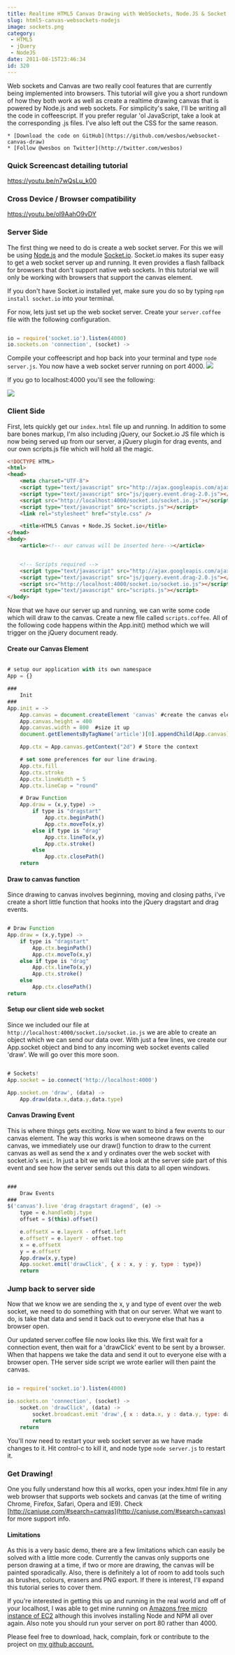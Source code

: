 ---
title: Realtime HTML5 Canvas Drawing with WebSockets, Node.JS & Socket.io
slug: html5-canvas-websockets-nodejs
image: sockets.png
category:
 - HTML5
 - jQuery
 - NodeJS
date: 2011-08-15T23:46:34
id: 320
---

Web sockets and Canvas are two really cool features that are currently being implemented into browsers. This tutorial will give you a short rundown of how they both work as well as create a realtime drawing canvas that is powered by Node.js and web sockets. For simplicity's sake, I'll be writing all the code in coffeescript. If you prefer regular 'ol JavaScript, take a look at the corresponding .js files. I've also left out the CSS for the same reason.



	* [Download the code on GitHub](https://github.com/wesbos/websocket-canvas-draw)
	* [Follow @wesbos on Twitter](http://twitter.com/wesbos)



### Quick Screencast detailing tutorial

https://youtu.be/n7wQsLu_k00

### Cross Device / Browser compatibility 

https://youtu.be/oI9AahO9vDY

### Server Side
The first thing we need to do is create a web socket server. For this we will be using [Node.js](http://nodejs.org/) and the module [Socket.io](http://socket.io). Socket.io makes its super easy to get a web socket server up and running. It even provides a flash fallback for browsers that don't support native web sockets. In this tutorial we will only be working with browsers that support the canvas element.

If you don't have Socket.io installed yet, make sure you do so by typing `npm install socket.io` into your terminal.

For now, lets just set up the web socket server. Create your `server.coffee` file with the following configuration.


```js

io = require('socket.io').listen(4000)
io.sockets.on 'connection', (socket) ->

```

Compile your coffeescript and hop back into your terminal and type `node server.js`. You now have a web socket server running on port 4000.
![](Screen_Shot_2011-08-12_at_7.35.45_PM.png)

If you go to localhost:4000 you'll see the following:

![](Screen_Shot_2011-08-12_at_7.36.08_PM.png)

### Client Side
First, lets quickly get our `index.html` file up and running. In addition to some bare bones markup, I'm also including jQuery, our Socket.io JS file which is now being served up from our server, a jQuery plugin for drag events, and our own scripts.js file which will hold all the magic.


```html
<!DOCTYPE HTML>
<html>
<head>
	<meta charset="UTF-8">
	<script type="text/javascript" src="http://ajax.googleapis.com/ajax/libs/jquery/1.6.2/jquery.min.js"></script>
	<script type="text/javascript" src="js/jquery.event.drag-2.0.js"></script>
	<script src="http://localhost:4000/socket.io/socket.io.js"></script>
	<script type="text/javascript" src="scripts.js"></script>
	<link rel="stylesheet" href="style.css" />

	<title>HTML5 Canvas + Node.JS Socket.io</title>
</head>
<body>
	<article><!-- our canvas will be inserted here--></article>


	<!-- Scripts required -->
	<script type="text/javascript" src="http://ajax.googleapis.com/ajax/libs/jquery/1.6.2/jquery.min.js"></script>
	<script type="text/javascript" src="js/jquery.event.drag-2.0.js"></script>
	<script src="http://localhost:4000/socket.io/socket.io.js"></script>
	<script type="text/javascript" src="scripts.js"></script>
</body>
```

Now that we have our server up and running, we can write some code which will draw to the canvas. Create a new file called `scripts.coffee`.  All of the following code happens within the App.init() method which we will trigger on the jQuery document ready.

#### Create our Canvas Element


```js

# setup our application with its own namespace
App = {}

###
	Init
###
App.init = ->
	App.canvas = document.createElement 'canvas' #create the canvas element
	App.canvas.height = 400
	App.canvas.width = 800  #size it up
	document.getElementsByTagName('article')[0].appendChild(App.canvas) #append it into the DOM

	App.ctx = App.canvas.getContext("2d") # Store the context

	# set some preferences for our line drawing.
	App.ctx.fill
	App.ctx.stroke
	App.ctx.lineWidth = 5
	App.ctx.lineCap = "round"

	# Draw Function
	App.draw = (x,y,type) ->
		if type is "dragstart"
			App.ctx.beginPath()
			App.ctx.moveTo(x,y)
		else if type is "drag"
			App.ctx.lineTo(x,y)
			App.ctx.stroke()
		else
			App.ctx.closePath()
	return

```
#### Draw to canvas function
Since drawing to canvas involves beginning, moving and closing paths, i've create a short little function that hooks into the jQuery dragstart and drag events.


```js

# Draw Function
App.draw = (x,y,type) ->
	if type is "dragstart"
		App.ctx.beginPath()
		App.ctx.moveTo(x,y)
	else if type is "drag"
		App.ctx.lineTo(x,y)
		App.ctx.stroke()
	else
		App.ctx.closePath()
return

```

#### Setup our client side web socket
Since we included our file at `http://localhost:4000/socket.io/socket.io.js` we are able to create an object which we can send our data over. With just a few lines, we create our App.socket object and bind to any incoming web socket events called 'draw'. We will go over this more soon.


```js

# Sockets!
App.socket = io.connect('http://localhost:4000')

App.socket.on 'draw', (data) ->
	App.draw(data.x,data.y,data.type)

```

#### Canvas Drawing Event
This is where things gets exciting. Now we want to bind a few events to our canvas element. The way this works is when someone draws on the canvas, we immediately use our draw() function to draw to the current canvas as well as send the x and y ordinates over the web socket with socket.io's `emit`. In just a bit we will take a look at the server side part of this event and see how the server sends out this data to all open windows.


```js

###
	Draw Events
###
$('canvas').live 'drag dragstart dragend', (e) ->
	type = e.handleObj.type
	offset = $(this).offset()

	e.offsetX = e.layerX - offset.left
	e.offsetY = e.layerY - offset.top
	x = e.offsetX
	y = e.offsetY
	App.draw(x,y,type)
	App.socket.emit('drawClick', { x : x, y : y, type : type})
	return

```

### Jump back to server side
Now that we know we are sending the x, y and type of event over the web socket, we need to do something with that on our server. What we want to do, is take that data and send it back out to everyone else that has a browser open.

Our updated server.coffee file now looks like this. We first wait for a connection event, then wait for a 'drawClick' event to be sent by a browser. When that happens we take the data and send it out to everyone else with a browser open. THe server side script we wrote earlier will then paint the canvas.


```js

io = require('socket.io').listen(4000)

io.sockets.on 'connection', (socket) ->
	socket.on 'drawClick', (data) ->
		socket.broadcast.emit 'draw',{ x : data.x, y : data.y, type: data.type}
		return
	return

```

You'll now need to restart your web socket server as we have made changes to it. Hit control-c to kill it, and node type `node server.js` to restart it.

### Get Drawing!
One you fully understand how this all works, open your index.html file in any web browser that supports web sockets and canvas (at the time of writing Chrome, Firefox, Safari, Opera and IE9). Check [http://caniuse.com/#search=canvas](http://caniuse.com/#search=canvas) for more support info.

#### Limitations
As this is a very basic demo, there are a few limitations which can easily be solved with a little more code. Currently the canvas only supports one person drawing at a time, if two or more are drawing, the canvas will be painted sporadically. Also, there is definitely a lot of room to add tools such as brushes, colours, erasers and PNG export. If there is interest, I'll expand this tutorial series to cover them.

If you're interested in getting this up and running in the real world and off of your localhost, I was able to get mine running on [Amazons free micro instance of EC2](http://aws.amazon.com/ec2/) although this involves installing Node and NPM all over again. Also note you should run your server on port 80 rather than 4000.

Please feel free to download, hack, complain, fork or contribute to the project on [my github account.](https://github.com/wesbos/websocket-canvas-draw)
